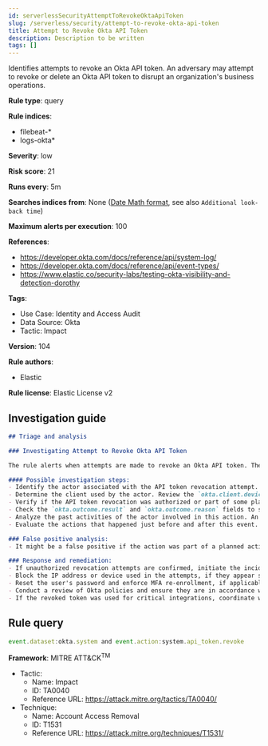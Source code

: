 ```yaml
---
id: serverlessSecurityAttemptToRevokeOktaApiToken
slug: /serverless/security/attempt-to-revoke-okta-api-token
title: Attempt to Revoke Okta API Token
description: Description to be written
tags: []
---
```


<div id="attempt-to-revoke-okta-api-token"></div>

Identifies attempts to revoke an Okta API token. An adversary may attempt to revoke or delete an Okta API token to disrupt an organization's business operations.

**Rule type**: query

**Rule indices**: 

* filebeat-*
* logs-okta*

**Severity**: low

**Risk score**: 21

**Runs every**: 5m

**Searches indices from**: None ([Date Math format](((ref))/common-options.html#date-math), see also <DocLink id="serverlessSecurityRulesUiCreate" section="set-the-rules-schedule">`Additional look-back time`</DocLink>)

**Maximum alerts per execution**: 100

**References**: 

* https://developer.okta.com/docs/reference/api/system-log/
* https://developer.okta.com/docs/reference/api/event-types/
* https://www.elastic.co/security-labs/testing-okta-visibility-and-detection-dorothy

**Tags**: 

* Use Case: Identity and Access Audit
* Data Source: Okta
* Tactic: Impact

**Version**: 104

**Rule authors**: 

* Elastic

**Rule license**: Elastic License v2

## Investigation guide

```markdown
## Triage and analysis

### Investigating Attempt to Revoke Okta API Token

The rule alerts when attempts are made to revoke an Okta API token. The API tokens are critical for integration services, and revoking them may lead to disruption in services. Therefore, it's important to validate these activities.

#### Possible investigation steps:
- Identify the actor associated with the API token revocation attempt. You can use the `okta.actor.alternate_id` field for this purpose.
- Determine the client used by the actor. Review the `okta.client.device`, `okta.client.ip`, `okta.client.user_agent.raw_user_agent`, `okta.client.ip_chain.ip`, and `okta.client.geographical_context` fields.
- Verify if the API token revocation was authorized or part of some planned activity.
- Check the `okta.outcome.result` and `okta.outcome.reason` fields to see if the attempt was successful or failed.
- Analyze the past activities of the actor involved in this action. An actor who usually performs such activities may indicate a legitimate reason.
- Evaluate the actions that happened just before and after this event. It can help understand the full context of the activity.

### False positive analysis:
- It might be a false positive if the action was part of a planned activity or was performed by an authorized person.

### Response and remediation:
- If unauthorized revocation attempts are confirmed, initiate the incident response process.
- Block the IP address or device used in the attempts, if they appear suspicious.
- Reset the user's password and enforce MFA re-enrollment, if applicable.
- Conduct a review of Okta policies and ensure they are in accordance with security best practices.
- If the revoked token was used for critical integrations, coordinate with the relevant team to minimize the impact.
```

## Rule query

```js
event.dataset:okta.system and event.action:system.api_token.revoke

```

**Framework**: MITRE ATT&CK<sup>TM</sup>

* Tactic:
    * Name: Impact
    * ID: TA0040
    * Reference URL: https://attack.mitre.org/tactics/TA0040/
* Technique:
    * Name: Account Access Removal
    * ID: T1531
    * Reference URL: https://attack.mitre.org/techniques/T1531/

